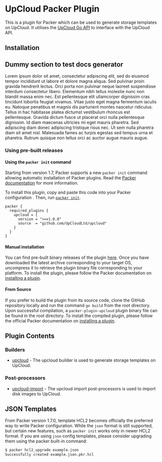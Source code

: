 # UpCloud Packer Plugin

This is a plugin for Packer which can be used to generate storage templates on UpCloud. 
It utilises the [UpCloud Go API](https://github.com/UpCloudLtd/upcloud-go-api) to interface with the UpCloud API.

## Installation

## Dummy section to test docs generator

Lorem ipsum dolor sit amet, consectetur adipiscing elit, sed do eiusmod tempor incididunt ut labore et dolore magna aliqua. Sed pulvinar proin gravida hendrerit lectus. Orci porta non pulvinar neque laoreet suspendisse interdum consectetur libero. Elementum nibh tellus molestie nunc non blandit massa enim nec. Est pellentesque elit ullamcorper dignissim cras tincidunt lobortis feugiat vivamus. Vitae justo eget magna fermentum iaculis eu. Natoque penatibus et magnis dis parturient montes nascetur ridiculus. Tellus in hac habitasse platea dictumst vestibulum rhoncus est pellentesque. Gravida dictum fusce ut placerat orci nulla pellentesque dignissim. Id diam maecenas ultricies mi eget mauris pharetra. Sed adipiscing diam donec adipiscing tristique risus nec. Ut sem nulla pharetra diam sit amet nisl. Malesuada fames ac turpis egestas sed tempus urna et pharetra. Rutrum quisque non tellus orci ac auctor augue mauris augue.

### Using pre-built releases

#### Using the `packer init` command

Starting from version 1.7, Packer supports a new `packer init` command allowing
automatic installation of Packer plugins. Read the
[Packer documentation](https://www.packer.io/docs/commands/init) for more information.

To install this plugin, copy and paste this code into your Packer configuration .
Then, run [`packer init`](https://www.packer.io/docs/commands/init).

```hcl
packer {
  required_plugins {
    upcloud = {
      version = ">=v1.0.0"
      source  = "github.com/UpCloudLtd/upcloud"
    }
  }
}

```

#### Manual installation

You can find pre-built binary releases of the plugin [here](https://github.com/hashicorp/packer-plugin-upcloud/releases).
Once you have downloaded the latest archive corresponding to your target OS,
uncompress it to retrieve the plugin binary file corresponding to your platform.
To install the plugin, please follow the Packer documentation on
[installing a plugin](https://www.packer.io/docs/extending/plugins/#installing-plugins).


#### From Source

If you prefer to build the plugin from its source code, clone the GitHub
repository locally and run the command `go build` from the root
directory. Upon successful compilation, a `packer-plugin-upcloud` plugin
binary file can be found in the root directory.
To install the compiled plugin, please follow the official Packer documentation
on [installing a plugin](https://www.packer.io/docs/extending/plugins/#installing-plugins).


## Plugin Contents

### Builders

- [upcloud](/docs/builders/upcloud.mdx) - The upcloud builder is used to generate storage templates on UpCloud.

### Post-processors

- [upcloud-import](/docs/post-processors/upcloud-import.mdx) - The upcloud import post-processors is used to import disk images to UpCloud.

## JSON Templates
From Packer version 1.7.0, template HCL2 becomes officially the preferred way to write Packer configuration. While the `json` format is still supported, but certain new features, such as `packer init` works only in newer HCL2 format.
If you are using `json` config templates, please consider upgrading them using the packer built-in command:

```sh
$ packer hcl2_upgrade example.json
Successfully created example.json.pkr.hcl
```
